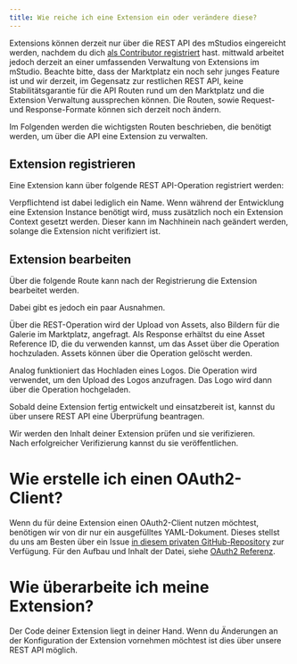 ```yaml
---
title: Wie reiche ich eine Extension ein oder verändere diese?
---
```



Extensions können derzeit nur über die REST API des mStudios eingereicht werden, nachdem du dich [als Contributor registriert](../become-contributor) hast.
mittwald arbeitet jedoch derzeit an einer umfassenden Verwaltung von Extensions im mStudio.
Beachte bitte, dass der Marktplatz ein noch sehr junges Feature ist und wir derzeit, im Gegensatz zur restlichen REST API,
keine Stabilitätsgarantie für die API Routen rund um den Marktplatz und die Extension Verwaltung aussprechen können.
Die Routen, sowie Request- und Response-Formate können sich derzeit noch ändern.

Im Folgenden werden die wichtigsten Routen beschrieben, die benötigt werden, um über die API eine Extension zu verwalten.

## Extension registrieren

Eine Extension kann über folgende REST API-Operation registriert werden:

<OperationLink operation="extension-register-extension" />

Verpflichtend ist dabei lediglich ein Name.
Wenn während der Entwicklung eine Extension Instance benötigt wird, muss zusätzlich noch ein Extension Context gesetzt werden.
Dieser kann im Nachhinein nach geändert werden, solange die Extension nicht verifiziert ist.

## Extension bearbeiten

Über die folgende Route kann nach der Registrierung die Extension bearbeitet werden.

<OperationLink operation="extension-patch-extension" />

Dabei gibt es jedoch ein paar Ausnahmen.

Über die REST-Operation <OperationLink operation="extension-request-asset-upload" /> wird der Upload von Assets, also Bildern für die Galerie im Marktplatz, angefragt.
Als Response erhältst du eine Asset Reference ID, die du verwenden kannst, um das Asset über die Operation <OperationLink operation="file-create-file" /> hochzuladen.
Assets können über die Operation <OperationLink operation="extension-remove-asset" /> gelöscht werden.

Analog funktioniert das Hochladen eines Logos. Die Operation <OperationLink operation="extension-request-logo-upload" /> wird verwendet, um den Upload des Logos anzufragen.
Das Logo wird dann über die Operation <OperationLink operation="file-create-file" /> hochgeladen.

Sobald deine Extension fertig entwickelt und einsatzbereit ist,
kannst du über unsere REST API eine Überprüfung beantragen.

<OperationLink operation="extension-request-extension-verification" />

Wir werden den Inhalt deiner Extension prüfen und sie verifizieren.  
Nach erfolgreicher Verifizierung kannst du sie veröffentlichen.

<OperationLink operation="extension-set-extension-published-state" />

# Wie erstelle ich einen OAuth2-Client?

Wenn du für deine Extension einen OAuth2-Client nutzen möchtest, benötigen wir von dir nur ein ausgefülltes YAML-Dokument.
Dieses stellst du uns am Besten über ein Issue [in diesem privaten GitHub-Repository](https://github.com/mittwald/contributor-support) zur Verfügung.
Für den Aufbau und Inhalt der Datei, siehe [OAuth2 Referenz](../../reference/oauth2).

# Wie überarbeite ich meine Extension?

Der Code deiner Extension liegt in deiner Hand.
Wenn du Änderungen an der Konfiguration der Extension vornehmen möchtest ist dies über unsere REST API möglich.

<OperationLink operation="extension-patch-extension" />
